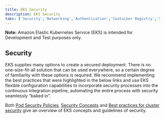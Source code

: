 ```yaml
---
title: EKS Security
description: EKS Security
tabs: ['Security','Networking','Authentication','Container Registry','Storage']
---
```

<InlineNotification kind="warning">

**Note:** Amazon Elastic Kubernetes Service (EKS) is intended for Development and Test purposes only.

</InlineNotification>

## Security

EKS supplies many options to create a secured deployment. There is no one-size-fit-all solution that can be used everywhere, so a certain degree of familiarity with these options is required.
We recommend implementing the best practices that were highlighted in the below links and use EKS flexible configuration capabilities to incorporate security processes into the continuous integration pipeline,
automating the entire process with security seamlessly “baked in”.

Both [Pod Security Policies](https://docs.aws.amazon.com/eks/latest/userguide/pod-security-policy.html), [Security Concepts](https://docs.aws.amazon.com/eks/latest/userguide/security.html) and [Best practices for cluster security](https://docs.aws.amazon.com/eks/latest/best-practices/security.html) give an overview of EKS concepts and guidelines of security.
